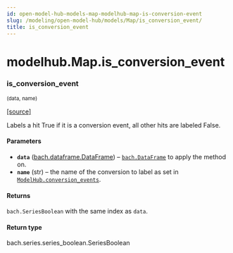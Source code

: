 ```yaml
---
id: open-model-hub-models-map-modelhub-map-is-conversion-event
slug: /modeling/open-model-hub/models/Map/is_conversion_event/
title: is_conversion_event
---
```


# modelhub.Map.is_conversion_event

<div className="method">

### <span className="name">is_conversion_event</span>

<small className="parameter-list">(<span className="parameter" id="data">data</span>, <span className="parameter" id="name">name</span>)</small>


&#8203;<span className="view-source">[[source]](https://github.com/objectiv/objectiv-analytics/blob/main/modelhub/modelhub/map.py)</span>

<div className="content">

Labels a hit True if it is a conversion event, all other hits are labeled False.


#### Parameters

* **`data`** ([bach.dataframe.DataFrame](/modeling/bach/api-reference/DataFrame/bach.DataFrame.mdx)) – [`bach.DataFrame`](/modeling/bach/api-reference/DataFrame/bach.DataFrame.mdx) to apply the method on.
* **`name`** (str) – the name of the conversion to label as set in
[`ModelHub.conversion_events`](/modeling/open-model-hub/api-reference/ModelHub/modelhub.ModelHub.conversion_events.mdx).



#### Returns

`bach.SeriesBoolean` with the same index as `data`.



#### Return type

bach.series.series_boolean.SeriesBoolean



</div>


</div>
